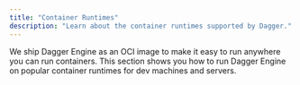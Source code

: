 ```yaml
---
title: "Container Runtimes"
description: "Learn about the container runtimes supported by Dagger."
---
```


We ship Dagger Engine as an OCI image to make it easy to run anywhere you can run containers. This section shows you how to run Dagger Engine on popular container runtimes for dev machines and servers.